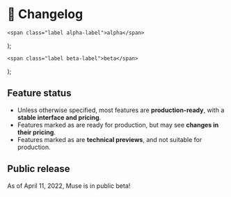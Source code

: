 ---
---

# 📝 Changelog

    <span class="label alpha-label">alpha</span>
);

    <span class="label beta-label">beta</span>
);

## Feature status

-   Unless otherwise specified, most features are **production-ready**, with a **stable interface and pricing**.
-   Features marked as <Beta /> are ready for production, but may see **changes in their pricing**.
-   Features marked as <Alpha /> are **technical previews**, and not suitable for production.

## Public release

As of April 11, 2022, Muse is in public beta!
